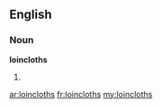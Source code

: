 ==English==

===Noun===
'''loincloths'''

# {{plural of|[[loincloth]]}}

[[ar:loincloths]]
[[fr:loincloths]]
[[my:loincloths]]